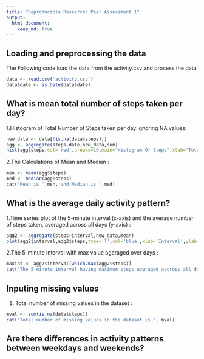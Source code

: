 ```yaml
---
title: "Reproducible Research: Peer Assessment 1"
output: 
  html_document:
    keep_md: true
---
```


## Loading and preprocessing the data

The Following code load the data from the activity.csv and process the data

```r

data <- read.csv('activity.csv')
data$date <- as.Date(data$date)

```


## What is mean total number of steps taken per day?

1.Histogram of Total Number of Steps taken per day ignoring NA values:

```r

new_data <- data[!is.na(data$steps),]
agg <- aggregate(steps~date,new_data,sum)
hist(agg$steps,col='red',breaks=10,main="Histogram Of Steps",xlab='Total Steps Taken Each Day')
```

2.The Calculations of Mean and Median :

```r
men <- mean(agg$steps)
med <- median(agg$steps)
cat('Mean is ',men,'and Median is ',med)

```


## What is the average daily activity pattern?

1.Time series plot of the 5-minute interval (x-axis) and the average number of steps taken, averaged across all days (y-axis) :

```r

agg2 <- aggregate(steps~interval,new_data,mean)
plot(agg2$interval,agg2$steps,type='l',col='blue',xlab='Interval',ylab='Average Steps per Interval')

```

2.The 5-minute interval with max value ageraged over days :

```r
maxint <- agg2$interval[which.max(agg2$steps)]
cat('The 5-minute interval having maximum steps averaged accross all days is',maxint )

```


## Inputing missing values

1. Total number of missing values in the dataset :
```r
mval <- sum(is.na(data$steps))
cat('Total number of missing values in the dataset is ', mval)
```


## Are there differences in activity patterns between weekdays and weekends?
